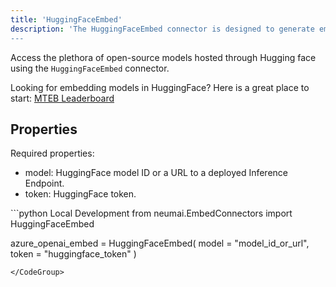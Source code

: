 ```yaml
---
title: 'HuggingFaceEmbed'
description: 'The HuggingFaceEmbed connector is designed to generate embeddings for text data using Hugging Face hosted emedding models.
---
```


Access the plethora of open-source models hosted through Hugging face using the `HuggingFaceEmbed` connector. 

<Note>Looking for embedding models in HuggingFace? Here is a great place to start: [MTEB Leaderboard](https://huggingface.co/spaces/mteb/leaderboard)</Note>

## Properties

Required properties:
- model: HuggingFace model ID or a URL to a deployed Inference Endpoint.
- token: HuggingFace token.

<CodeGroup>
```python Local Development
from neumai.EmbedConnectors import HuggingFaceEmbed

azure_openai_embed = HuggingFaceEmbed(
    model = "model_id_or_url",
    token = "huggingface_token"
)

```
</CodeGroup>